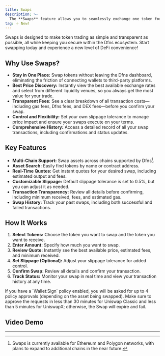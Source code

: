 ```yaml
---
title: Swaps
description: >-
  The **Swaps** feature allows you to seamlessly exchange one token for another directly within the Dfns platform—no need to connect to external decentralized exchanges (DEXs) or leave your dashboard. By integrating with leading DEX protocols, Swaps delivers a fast, secure, and user-friendly experience for token trading.
tag: ⭐️ New!
---
```



Swaps is designed to make token trading as simple and transparent as possible, all while keeping you secure within the Dfns ecosystem. Start swapping today and experience a new level of DeFi convenience!


## Why Use Swaps?

- **Stay in One Place:** Swap tokens without leaving the Dfns dashboard, eliminating the friction of connecting wallets to third-party platforms.
- **Best Price Discovery:** Instantly view the best available exchange rates and select from different liquidity venues, so you always get the most value for your trade.
- **Transparent Fees:** See a clear breakdown of all transaction costs—including gas fees, Dfns fees, and DEX fees—before you confirm your swap.
- **Control and Flexibility:** Set your own slippage tolerance to manage price impact and ensure your swaps execute on your terms.
- **Comprehensive History:** Access a detailed record of all your swap transactions, including confirmations and status updates.

## Key Features

- **Multi-Chain Support:** Swap assets across chains supported by Dfns[^1]. 
- **Asset Search:** Easily find tokens by name or contract address.
- **Real-Time Quotes:** Get instant quotes for your desired swap, including estimated output and fees.
- **Customizable Slippage:** Default slippage tolerance is set to 0.5%, but you can adjust it as needed.
- **Transaction Transparency:** Review all details before confirming, including minimum received, fees, and estimated gas.
- **Swap History:** Track your past swaps, including both successful and failed transactions.

## How It Works

1. **Select Tokens:** Choose the token you want to swap and the token you want to receive.
2. **Enter Amount:** Specify how much you want to swap.
3. **Review Quote:** Instantly see the best available price, estimated fees, and minimum received.
4. **Set Slippage (Optional):** Adjust your slippage tolerance for added control.
5. **Confirm Swap:** Review all details and confirm your transaction.
6. **Track Status:** Monitor your swap in real time and view your transaction history at any time.

<Note>
If you have a `Wallet:Sign` policy enabled, you will be asked for up to 4 policy approvals (depending on the asset being swapped). Make sure to approve the requests in less than 30 minutes for Uniswap Classic and less than 5 minutes for UniswapX; otherwise, the Swap will expire and fail.
</Note>

## Video Demo

<Youtube videoId="DFQlAfs2tlw"/>

---


[^1]: Swaps is currently available for Ethereum and Polygon networks, with plans to expand to additional chains in the near future.


